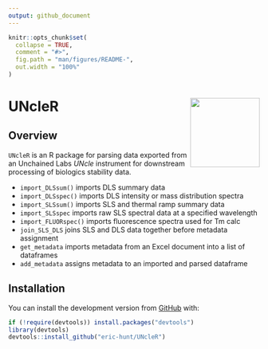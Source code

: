 ```yaml
---
output: github_document
---
```


<!-- README.md is generated from README.Rmd. Please edit that file -->

```r
knitr::opts_chunk$set(
  collapse = TRUE,
  comment = "#>",
  fig.path = "man/figures/README-",
  out.width = "100%"
)
```
# UNcleR <img src='man/figures/logo.png' align="right" height="139" />

<!-- badges: start -->
<!-- badges: end -->

## Overview

`UNcleR` is an R package for parsing data exported from an Unchained Labs *UNcle* instrument for downstream processing of biologics stability data.

* `import_DLSsum()` imports DLS summary data
* `import_DLSspec()` imports DLS intensity or mass distribution spectra
* `import_SLSsum()` imports SLS and thermal ramp summary data
* `import_SLSspec` imports raw SLS spectral data at a specified wavelength
* `import_FLUORspec()` imports fluorescence spectra used for Tm calc
* `join_SLS_DLS` joins SLS and DLS data together before metadata assignment
* `get_metadata` imports metadata from an Excel document into a list of dataframes
* `add_metadata` assigns metadata to an imported and parsed dataframe


## Installation
<!--
You can install the released version of UNcleR from [CRAN](https://CRAN.R-project.org) with:

``` r
install.packages("UNcleR")
```
-->
You can install the development version from [GitHub](https://github.com/) with:

``` r
if (!require(devtools)) install.packages("devtools")
library(devtools)
devtools::install_github("eric-hunt/UNcleR")
```
<!--
## Example

This is a basic example which shows you how to solve a common problem:

```r
## library(UNcleR)
## basic example code
```
-->

